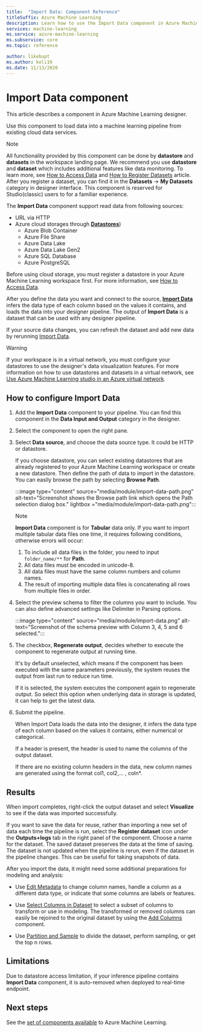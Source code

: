 ```yaml
---
title:  "Import Data: Component Reference"
titleSuffix: Azure Machine Learning
description: Learn how to use the Import Data component in Azure Machine Learning to load data into a machine learning pipeline from existing cloud data services.
services: machine-learning
ms.service: azure-machine-learning
ms.subservice: core
ms.topic: reference

author: likebupt
ms.author: keli19
ms.date: 11/13/2020
---
```

# Import Data component

This article describes a component in Azure Machine Learning designer.

Use this component to load data into a machine learning pipeline from existing cloud data services. 

> [!Note]
> All functionality provided by this component can be done by **datastore** and **datasets** in the workspace landing page. We recommend you use **datastore** and **dataset** which includes additional features like data monitoring. To learn more, see [How to Access Data](../v1/how-to-access-data.md) and [How to Register Datasets](../v1/how-to-create-register-datasets.md) article.
>  After you register a dataset, you can find it in the **Datasets** -> **My Datasets** category in designer interface. This component is reserved for Studio(classic) users to for a familiar experience. 
>

The **Import Data** component support read data from following sources:

- URL via HTTP
- Azure cloud storages through [**Datastores**](../how-to-access-data.md))
    - Azure Blob Container
    - Azure File Share
    - Azure Data Lake
    - Azure Data Lake Gen2
    - Azure SQL Database
    - Azure PostgreSQL    

Before using cloud storage, you must register a datastore in your Azure Machine Learning workspace first. For more information, see [How to Access Data](../how-to-access-data.md). 

After you define the data you want and connect to the source, **[Import Data](./import-data.md)** infers the data type of each column based on the values it contains, and loads the data into your designer pipeline. The output of **Import Data** is a dataset that can be used with any designer pipeline.

If your source data changes, you can refresh the dataset and add new data by rerunning [Import Data](./import-data.md).

> [!WARNING]
> If your workspace is in a virtual network, you must configure your datastores to use the designer's data visualization features. For more information on how to use datastores and datasets in a virtual network, see [Use Azure Machine Learning studio in an Azure virtual network](../how-to-enable-studio-virtual-network.md).


## How to configure Import Data

1. Add the **Import Data** component to your pipeline. You can find this component in the **Data Input and Output** category in the designer.

1. Select the component to open the right pane.

1. Select **Data source**, and choose the data source type. It could be HTTP or datastore.

    If you choose datastore, you can select existing datastores that are already registered to your Azure Machine Learning workspace or create a new datastore. Then define the path of data to import in the datastore. You can easily browse the path by selecting **Browse Path**.

    :::image type="content" source="media/module/import-data-path.png" alt-text="Screenshot shows the Browse path link which opens the Path selection dialog box." lightbox ="media/module/import-data-path.png":::

    > [!NOTE]
    > **Import Data** component is for **Tabular** data only.
    > If you want to import multiple tabular data files one time, it requires following conditions, otherwise errors will occur:
    > 1. To include all data files in the folder, you need to input `folder_name/**` for **Path**.
    > 2. All data files must be encoded in unicode-8.
    > 3. All data files must have the same column numbers and column names.
    > 4. The result of importing multiple data files is concatenating all rows from multiple files in order.

1. Select the preview schema to filter the columns you want to include. You can also define advanced settings like Delimiter in Parsing options.

    :::image type="content" source="media/module/import-data.png" alt-text="Screenshot of the schema preview with Column 3, 4, 5 and 6 selected.":::

1. The checkbox, **Regenerate output**, decides whether to execute the component to regenerate output at running time.

    It's by default unselected, which means if the component has been executed with the same parameters previously, the system reuses the output from last run to reduce run time.

    If it is selected, the system executes the component again to regenerate output. So select this option when underlying data in storage is updated, it can help to get the latest data.


1. Submit the pipeline.

    When Import Data loads the data into the designer, it infers the data type of each column based on the values it contains, either numerical or categorical.

    If a header is present, the header is used to name the columns of the output dataset.

    If there are no existing column headers in the data, new column names are generated using the format col1, col2,… , coln*.

## Results

When import completes, right-click the output dataset and select **Visualize** to see if the data was imported successfully.

If you want to save the data for reuse, rather than importing a new set of data each time the pipeline is run, select the **Register dataset** icon under the **Outputs+logs** tab in the right panel of the component. Choose a name for the dataset. The saved dataset preserves the data at the time of saving. The dataset is not updated when the pipeline is rerun, even if the dataset in the pipeline changes. This can be useful for taking snapshots of data.

After you import the data, it might need some additional preparations for modeling and analysis:

- Use [Edit Metadata](./edit-metadata.md) to change column names, handle a column as a different data type, or indicate that some columns are labels or features.

- Use [Select Columns in Dataset](./select-columns-in-dataset.md) to select a subset of columns to transform or use in modeling. The transformed or removed columns can easily be rejoined to the original dataset by using the [Add Columns](./add-columns.md) component.  

- Use [Partition and Sample](./partition-and-sample.md) to divide the dataset, perform sampling, or get the top n rows.

## Limitations

Due to datastore access limitation, if your inference pipeline contains **Import Data** component, it is auto-removed when deployed to real-time endpoint.

## Next steps

See the [set of components available](component-reference.md) to Azure Machine Learning.
